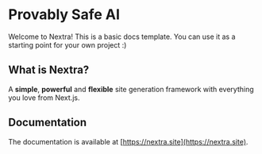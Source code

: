 # Provably Safe AI

Welcome to Nextra! This is a basic docs template. You can use it as a starting
point for your own project :)

## What is Nextra?

A **simple**, **powerful** and **flexible** site generation framework with
everything you love from Next.js.

## Documentation

The documentation is available at [https://nextra.site](https://nextra.site).
